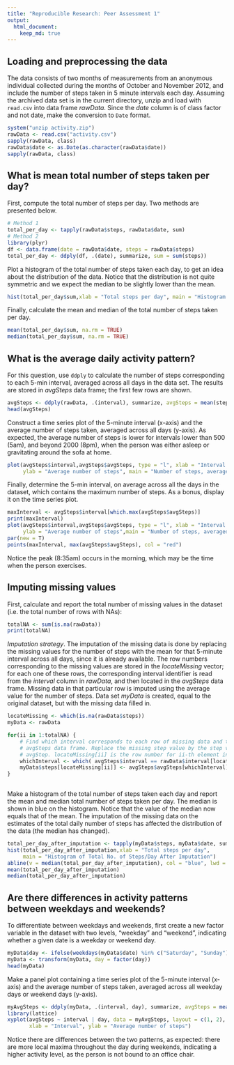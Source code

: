 ```yaml
---
title: "Reproducible Research: Peer Assessment 1"
output: 
  html_document:
    keep_md: true
---
```



## Loading and preprocessing the data
The data consists of two months of measurements from an anonymous individual collected during the months of October and November 2012, and include the number of steps taken in 5 minute intervals each day.
Assuming the archived data set is in the current directory, unzip and load with `read.csv` into data frame *rawData*. Since the *date* column is of class factor and not date, make the conversion to `Date` format.
```r
system("unzip activity.zip")
rawData <- read.csv("activity.csv")
sapply(rawData, class)
rawData$date <- as.Date(as.character(rawData$date))
sapply(rawData, class)
```


## What is mean total number of steps taken per day?
First, compute the total number of steps per day. Two methods are presented below.
```r
# Method 1
total_per_day <- tapply(rawData$steps, rawData$date, sum)
# Method 2
library(plyr)
df <- data.frame(date = rawData$date, steps = rawData$steps)
total_per_day <- ddply(df, .(date), summarize, sum = sum(steps))
```
Plot a histogram of the total number of steps taken each day, to get an idea about the distribution of the data. Notice that the distribution is not quite symmetric and we expect the median to be slightly lower than the mean.
```r
hist(total_per_day$sum,xlab = "Total steps per day", main = "Histogram of Total Number of Steps per Day")
```

Finally, calculate the mean and median of the total number of steps taken per day.
```r
mean(total_per_day$sum, na.rm = TRUE)
median(total_per_day$sum, na.rm = TRUE)
```


## What is the average daily activity pattern?
For this question, use `ddply` to calculate the number of steps corresponding to each 5-min interval, averaged across all days in the data set. The results are stored in *avgSteps* data frame; the first few rows are shown.
```r
avgSteps <- ddply(rawData, .(interval), summarize, avgSteps = mean(steps, na.rm =TRUE))
head(avgSteps)
```
Construct a time series plot of the 5-minute interval (x-axis) and the average number of steps taken, averaged across all days (y-axis). As expected, the average number of steps is lower for intervals lower than 500 (5am), and beyond 2000 (8pm), when the person was either asleep or gravitating around the sofa at home.  
```r
plot(avgSteps$interval,avgSteps$avgSteps, type = "l", xlab = "Interval Number", 
     ylab = "Average number of steps", main = "Number of steps, averaged across all days")
```

Finally, determine the 5-min interval, on average across all the days in the dataset, which contains the maximum number of steps. As a bonus, display it on the time series plot.
```r
maxInterval <- avgSteps$interval[which.max(avgSteps$avgSteps)]
print(maxInterval)
plot(avgSteps$interval,avgSteps$avgSteps, type = "l", xlab = "Interval Number", 
     ylab = "Average number of steps",main = "Number of steps, averaged across all days")
par(new = T)
points(maxInterval, max(avgSteps$avgSteps), col = "red")
```

Notice the peak (8:35am) occurs in the morning, which may be the time when the person exercises.

## Imputing missing values
First, calculate and report the total number of missing values in the dataset (i.e. the total number of rows with NAs): 
```r
totalNA <- sum(is.na(rawData))
print(totalNA)
```

*Imputation strategy*. The imputation of the missing data is done by replacing the missing values for the number of steps with the mean for that 5-minute interval across all days, since it is already available. The row numbers corresponding to the missing values are stored in the *locateMissing* vector; for each one of these rows, the corresponding interval identifier is read from the *interval* column in *rawData*, and then located in the *avgSteps* data frame. Missing data in that particular row is imputed using the average value for the number of steps. Data set *myData* is created, equal to the original dataset, but with the missing data filled in.
```r
locateMissing <- which(is.na(rawData$steps))
myData <- rawData

for(ii in 1:totalNA) {
    # Find which interval corresponds to each row of missing data and then locate it in the 
    # avgSteps data frame. Replace the missing step value by the step value in the same row in 
    # avgStep. locateMissing[ii] is the row number for ii-th element in the NA list.
    whichInterval <- which( avgSteps$interval == rawData$interval[locateMissing[ii]])
    myData$steps[locateMissing[ii]] <- avgSteps$avgSteps[whichInterval] 
}
    
```
    
Make a histogram of the total number of steps taken each day and report the mean and median total number of steps taken per day. The median is shown in blue on the histogram. Notice that the value of the median now equals that of the mean. The imputation of the missing data on the estimates of the total daily number of steps has affected the distribution of the data (the median has changed). 
```r
total_per_day_after_imputation <- tapply(myData$steps, myData$date, sum)
hist(total_per_day_after_imputation,xlab = "Total steps per day", 
     main = "Histogram of Total No. of Steps/Day After Imputation")
abline(v = median(total_per_day_after_imputation), col = "blue", lwd = 2)
mean(total_per_day_after_imputation)
median(total_per_day_after_imputation)

```


## Are there differences in activity patterns between weekdays and weekends?
To differentiate between weekdays and weekends, first create a new factor variable in the dataset with two levels, "weekday" and "weekend", indicating whether a given date is a weekday or weekend day.
```r
myData$day <- ifelse(weekdays(myData$date) %in% c("Saturday", "Sunday"), "weekend","weekday")
myData <- transform(myData, day = factor(day))
head(myData)
```

Make a panel plot containing a time series plot of the 5-minute interval (x-axis) and the average number of steps taken, averaged across all weekday days or weekend days (y-axis).
```r
myAvgSteps <- ddply(myData, .(interval, day), summarize, avgSteps = mean(steps))
library(lattice)
xyplot(avgSteps ~ interval | day, data = myAvgSteps, layout = c(1, 2), type ="l", 
       xlab = "Interval", ylab = "Average number of steps")
```

Notice there are differences between the two patterns, as expected: there are more local maxima throughout the day during weekends, indicating a higher activity level, as the person is not bound to an office chair.